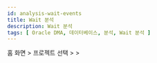 ```yaml
---
id: analysis-wait-events
title: Wait 분석
description: Wait 분석
tags: [ Oracle DMA, 데이터베이스, 분석, Wait 분석 ]
---
```


홈 화면 &gt; 프로젝트 선택 &gt; <Cmdname sid="side_analysis" className="uitext" /> &gt; <Cmdname sid="side_dbWaitAnalysis" className="uitext" />